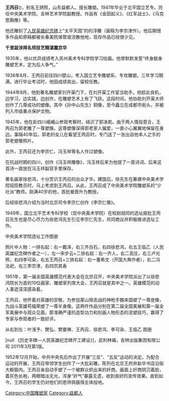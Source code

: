'''王丙召'''({{bd|1913年||1987年|catIdx=W王}})，别名王炳照，山东益都人。擅长雕塑。1941年毕业于北平国立艺专。历任中央美术学院、吉林艺术学院副教授。作品有《金田起义》、《红军战士》、《马克思胸像》等。

他还雕刻了[[人民英雄纪念碑|人民英雄纪念碑]]上“太平天国”的的浮雕（画稿为李宗津作）。他后期很多作品和原稿都被长春美院保管或流散他地，现存作品已经很少见。

'''千里跋涉拜名师技艺精湛震京华'''

1935年，他以优异成绩考入苏州美术专科学校学习绘画。他曾默默发誓“终身献身雕塑艺术，定为后人争气。”

1938年8月，王丙召前往四川壁山，考入国立艺专雕塑系，专攻雕塑。三年学习期满，进行毕业考试时，他因成绩突出，留校任教。

1944年8月，他到著名雕塑家刘开渠门下，在刘开渠工作室当助手。他趁此良机，边学习，边实践，边创作，在雕塑艺术上有了飞跃。这段时间，他协助刘开渠大师创作了几尊成功的塑像。其中《孙中山先生》铜像，至今矗立在成都市街头，并被列入市级重点保护文物。

1945年，他在赴四川峨嵋山参观考察时，结识了郭沫若。由于两人情投意合，王丙召为郭老雕了一尊塑像。这尊塑像深得郭老家人偏爱，一直小心翼翼地保留在身边。事隔40年后，郭老的女儿在看望王丙召时，专门送了一张出自他本人之手的郭老塑像照片。

此外，王丙召还为李宗仁、冯玉祥等名人作过塑像。   

在抗战时期的四川，创作《冯玉祥雕像》，冯玉祥后来为他提了一首诗词，后来这首诗一直放在冯玉祥副官手里保存。

著名画家徐悲鸿，十分赏识王丙召的出众才华。建国后，徐先生在筹建中央美术学院招揽教员时，马上考虑到王丙召。从此，王丙召成了中央美术学院雕塑系的“少壮派”教师。刚满40岁的他，首批被晋升为教授。

后经徐悲鸿介绍为当时北京司令李宗仁创作《李宗仁像》。

1949年，国立北平艺术专科学校（现中央美术学院）在校尉胡同的选址报批王丙召先生也是尽心尽力为徐悲鸿先生引见李宗仁先生，共同商议并积极推进选址工作。

中央美术学院选址工作图册

照片中人物：一排右起：右一戴泽，右三齐白石，右四徐悲鸿，右五王临乙（人民英雄纪念碑作者之一），左一宋步云+二排右起：右一齐人，右二高庄，右三卢光照，右四李可染，右五王丙召+三排右起：右一董希文（开国大典作者），右二冯法祀，右三李宗津，右四宗其香  

1951年，第一届全国英雄模范代表大会在北京召开，中央美术学院派出了以徐悲鸿院长为首的10位画家、雕塑家列席大会，王丙召就是其中之一。英雄模范的动人事迹深深感染着。

王丙召，他怀着对英雄的崇敬，为参加蒙山阻击战的神枪手魏来国塑了一尊座像，为战斗英雄苟福荣塑了一尊半身像。这两件作品分别在第二届全国美展和第一届全军美展中与观众见面。那准确严谨的造型功力和刻画人物形态的泥塑技巧，赢得了专家与参观者的一致好评。

从右到左：叶浅予、樊弘、樊曼琳、王丙召、徐悲鸿、李可染、王临乙 图册

[null 《历史丰碑—人民英雄纪念碑开工建设》]，武利林编，吉林出版集团有限公司 2011年3月第1版。

1952年12月开始，中共中央先后作出了开展“三反”、“五反”运动的决定。为配合运动的开展，王丙召带领学生创作了一大批彩雕，陈列在北京王府井新华书店沿街大橱窗内。王丙召亲自动手塑了一个被群众抓出来的奸商。画面上奸商阴沉着脸，着灰色长袍，两眼暗淡无光，浑身“奸气”暴露无遗，收到良好的宣传效果。直到如今，王丙召的学生仍对他们的恩师佩服得五体投地。
[[Category:中国雕塑家|Category:中国雕塑家]]
[[Category:益都人|Category:益都人]]